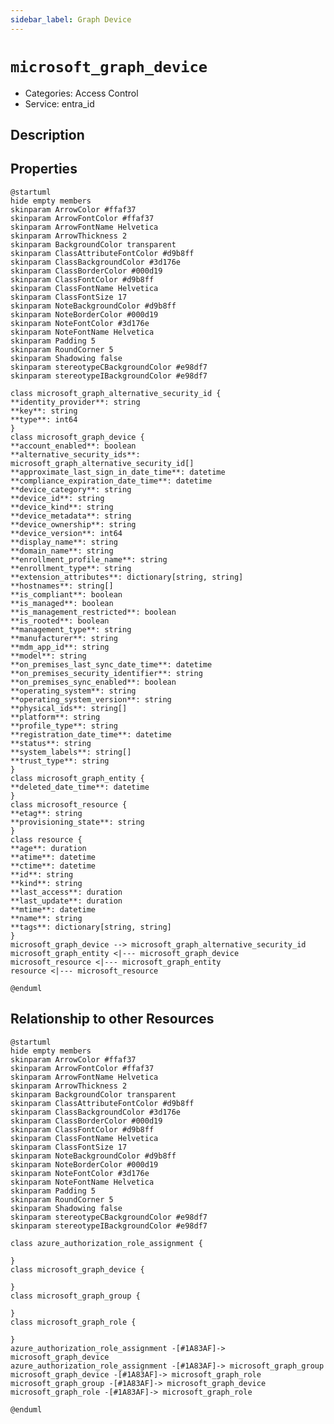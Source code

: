 ```yaml
---
sidebar_label: Graph Device
---
```


# `microsoft_graph_device`

- Categories: Access Control
- Service: entra_id

## Description

## Properties

<ZoomPanPinch>

```kroki imgType="plantuml" imgAlt="Diagram of Graph Device data model"
@startuml
hide empty members
skinparam ArrowColor #ffaf37
skinparam ArrowFontColor #ffaf37
skinparam ArrowFontName Helvetica
skinparam ArrowThickness 2
skinparam BackgroundColor transparent
skinparam ClassAttributeFontColor #d9b8ff
skinparam ClassBackgroundColor #3d176e
skinparam ClassBorderColor #000d19
skinparam ClassFontColor #d9b8ff
skinparam ClassFontName Helvetica
skinparam ClassFontSize 17
skinparam NoteBackgroundColor #d9b8ff
skinparam NoteBorderColor #000d19
skinparam NoteFontColor #3d176e
skinparam NoteFontName Helvetica
skinparam Padding 5
skinparam RoundCorner 5
skinparam Shadowing false
skinparam stereotypeCBackgroundColor #e98df7
skinparam stereotypeIBackgroundColor #e98df7

class microsoft_graph_alternative_security_id {
**identity_provider**: string
**key**: string
**type**: int64
}
class microsoft_graph_device {
**account_enabled**: boolean
**alternative_security_ids**: microsoft_graph_alternative_security_id[]
**approximate_last_sign_in_date_time**: datetime
**compliance_expiration_date_time**: datetime
**device_category**: string
**device_id**: string
**device_kind**: string
**device_metadata**: string
**device_ownership**: string
**device_version**: int64
**display_name**: string
**domain_name**: string
**enrollment_profile_name**: string
**enrollment_type**: string
**extension_attributes**: dictionary[string, string]
**hostnames**: string[]
**is_compliant**: boolean
**is_managed**: boolean
**is_management_restricted**: boolean
**is_rooted**: boolean
**management_type**: string
**manufacturer**: string
**mdm_app_id**: string
**model**: string
**on_premises_last_sync_date_time**: datetime
**on_premises_security_identifier**: string
**on_premises_sync_enabled**: boolean
**operating_system**: string
**operating_system_version**: string
**physical_ids**: string[]
**platform**: string
**profile_type**: string
**registration_date_time**: datetime
**status**: string
**system_labels**: string[]
**trust_type**: string
}
class microsoft_graph_entity {
**deleted_date_time**: datetime
}
class microsoft_resource {
**etag**: string
**provisioning_state**: string
}
class resource {
**age**: duration
**atime**: datetime
**ctime**: datetime
**id**: string
**kind**: string
**last_access**: duration
**last_update**: duration
**mtime**: datetime
**name**: string
**tags**: dictionary[string, string]
}
microsoft_graph_device --> microsoft_graph_alternative_security_id
microsoft_graph_entity <|--- microsoft_graph_device
microsoft_resource <|--- microsoft_graph_entity
resource <|--- microsoft_resource

@enduml
```

</ZoomPanPinch>

## Relationship to other Resources

<ZoomPanPinch>

```kroki imgType="plantuml" imgAlt="Diagram of Graph Device resource relationships"
@startuml
hide empty members
skinparam ArrowColor #ffaf37
skinparam ArrowFontColor #ffaf37
skinparam ArrowFontName Helvetica
skinparam ArrowThickness 2
skinparam BackgroundColor transparent
skinparam ClassAttributeFontColor #d9b8ff
skinparam ClassBackgroundColor #3d176e
skinparam ClassBorderColor #000d19
skinparam ClassFontColor #d9b8ff
skinparam ClassFontName Helvetica
skinparam ClassFontSize 17
skinparam NoteBackgroundColor #d9b8ff
skinparam NoteBorderColor #000d19
skinparam NoteFontColor #3d176e
skinparam NoteFontName Helvetica
skinparam Padding 5
skinparam RoundCorner 5
skinparam Shadowing false
skinparam stereotypeCBackgroundColor #e98df7
skinparam stereotypeIBackgroundColor #e98df7

class azure_authorization_role_assignment {

}
class microsoft_graph_device {

}
class microsoft_graph_group {

}
class microsoft_graph_role {

}
azure_authorization_role_assignment -[#1A83AF]-> microsoft_graph_device
azure_authorization_role_assignment -[#1A83AF]-> microsoft_graph_group
microsoft_graph_device -[#1A83AF]-> microsoft_graph_role
microsoft_graph_group -[#1A83AF]-> microsoft_graph_device
microsoft_graph_role -[#1A83AF]-> microsoft_graph_role

@enduml
```

</ZoomPanPinch>
